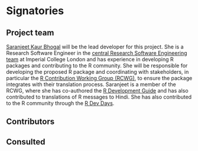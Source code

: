 # Signatories
<!-- 
This section provides the ISC with a view of the support received from the community for a proposal. Acceptance isn't predicated on popularity but community acceptance is important.  Willingness to accept outside input is also a good marker for project delivery. 

An optional section would be for R-Core signatories where changes to R are proposed.
-->

## Project team
<!-- 
Who are the people responsible for actually delivering the project if the proposal gets accepted and are already signed up and rearing to go?
-->

[Saranjeet Kaur Bhogal](https://profiles.imperial.ac.uk/s.bhogal) will be the lead developer for this project. She is a Research Software Engineer in the [central Research Software Engineering team](https://www.imperial.ac.uk/admin-services/ict/self-service/research-support/rcs/service-offering/research-software-engineering/) at Imperial College London and has experience in developing R packages and contributing to the R community. She will be responsible for developing the proposed R package and coordinating with stakeholders, in particular the [R Contribution Working Group (RCWG)](https://contributor.r-project.org/working-group), to ensure the package integrates with their translation process. Saranjeet is a member of the RCWG, where she has co-authored the [R Development Guide](https://contributor.r-project.org/rdevguide/) and has also contributed to translations of R messages to Hindi. She has also contributed to the R community through the [R Dev Days](https://contributor.r-project.org/events/r-dev-days/).

## Contributors
<!-- 
Who are the people who have actively helped with this proposal but won't necessarily be on the core project team later?
-->

## Consulted
<!-- 
Who has been given the opportunity to provide feedback on the proposal? This should include any R Consortium & ISC members who the proposal has been discussed with.
-->

